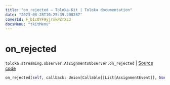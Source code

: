 ```yaml
---
title: "on_rejected — Toloka-Kit | Toloka documentation"
date: "2023-08-28T10:25:39.208287"
coverId: F_bIcOYF9yjrxkPZrXc3
docsMenu: "tkitMenu"
---
```


# on_rejected

`toloka.streaming.observer.AssignmentsObserver.on_rejected` | [Source code](https://github.com/Toloka/toloka-kit/blob/v1.2.1/src/streaming/observer.py#L403)

```python
on_rejected(self, callback: Union[Callable[[List[AssignmentEvent]], None], Callable[[List[AssignmentEvent]], Awaitable[None]]])
```